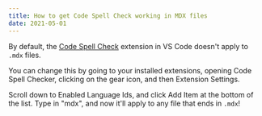 ```yaml
---
title: How to get Code Spell Check working in MDX files
date: 2021-05-01
---
```


By default, the [Code Spell Check](https://marketplace.visualstudio.com/items?itemName=streetsidesoftware.code-spell-checker) extension in VS Code doesn't apply to `.mdx` files.

You can change this by going to your installed extensions, opening Code Spell Checker, clicking on the gear icon, and then Extension Settings.

Scroll down to Enabled Language Ids, and click Add Item at the bottom of the list. Type in "mdx", and now it'll apply to any file that ends in `.mdx`!
